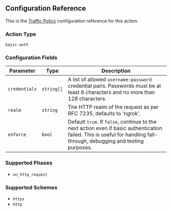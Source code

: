 ## Configuration Reference

This is the [Traffic Policy](/docs/http/traffic-policy/) configuration
reference for this action.

### Action Type

`basic-auth`

### Configuration Fields

| Parameter     | Type       | Description                                                                                                                      |
| ------------- | ---------- | -------------------------------------------------------------------------------------------------------------------------------- |
| `credentials` | `string[]` | A list of allowed `username:password` credential pairs. Passwords must be at least 8 characters and no more than 128 characters. |
| `realm`       | `string`   | The HTTP realm of the request as per RFC 7235, defaults to 'ngrok'.                                                              |
| `enforce`     | `bool`     | Default `true`. If `false`, continue to the next action even if basic authentication failed. This is useful for handling fall-through, debugging and testing purposes.                           |

### Supported Phases

- `on_http_request`

### Supported Schemes

- `https`
- `http`
